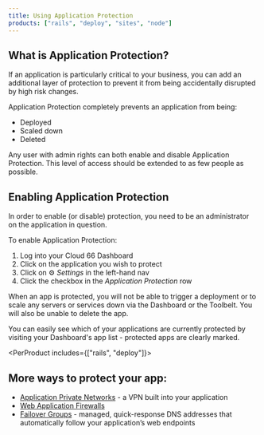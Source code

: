 ```yaml
---
title: Using Application Protection
products: ["rails", "deploy", "sites", "node"]
---
```


## What is Application Protection?

If an application is particularly critical to your business, you can add an additional layer of protection to prevent it from being accidentally disrupted by high risk changes. 

Application Protection completely prevents an application from being:

- Deployed
- Scaled down
- Deleted

<Callout type="warning" title="Minimise admin rights">
Any user with admin rights can both enable and disable Application Protection. This level of access should be extended to as few people as possible. 
</Callout>

## Enabling Application Protection

In order to enable (or disable) protection, you need to be an administrator on the application in question.

To enable Application Protection:

1. Log into your Cloud 66 Dashboard
2. Click on the application you wish to protect
3. Click on ⚙️ *Settings* in the left-hand nav
4. Click the checkbox in the *Application Protection* row

When an app is protected, you will not be able to trigger a deployment or to scale any servers or services down via the Dashboard or the Toolbelt. You will also be unable to delete the app. 

You can easily see which of your applications are currently protected by visiting your Dashboard's app list - protected apps are clearly marked.

<PerProduct includes={["rails", "deploy"]}>
## More ways to protect your app:

- [Application Private Networks](/:product/:version?/security/using-application-private-networks) - a VPN built into your application
- [Web Application Firewalls](/:product/:version?/security/web-application-firewalls)
- [Failover Groups](/:product/:version?/failover-groups/failover-groups) - managed, quick-response DNS addresses that automatically follow your application’s web endpoints
</PerProduct>